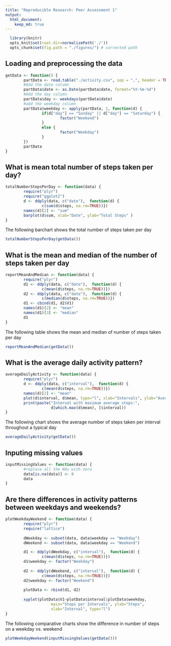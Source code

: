 ```yaml
---
title: "Reproducible Research: Peer Assessment 1"
output: 
  html_document:
    keep_md: true
---
```

```r
  library(knitr)
  opts_knit$set(root.dir=normalizePath('./'))
  opts_chunk$set(fig.path = "./figures/") # corrected path
```

## Loading and preprocessing the data
```r
getData <- function() {
        partData <- read.table("./activity.csv", sep = ",", header = TRUE)
        #Add the date column
        partData$date <- as.Date(partData$date, format="%Y-%m-%d")
        #Add the day column
        partData$day <- weekdays(partData$date)
        #add the weekday column
        partData$weekday <- apply(partData, 1, function(d) {   
                if(d["day"] == "Sunday" || d["day"] == "Saturday") {
                        factor("Weekend")
                }
                else {
                        factor("Weekday")  
                }
        })
        partData
}
```

## What is mean total number of steps taken per day?
```r
totalNumberStepsPerDay <- function(data) {
        require("plyr")
        require("ggplot2")
        d <- ddply(data, c("date"),  function(d) {
                c(sum(d$steps, na.rm=TRUE))})
        names(d)[2] <- "sum"
        barplot(d$sum, xlab="Date", ylab="Total Steps" )
}
```

The following barchart shows the total number of steps taken per day
```r
totalNumberStepsPerDay(getData())
```

## What is the mean and median of the number of steps taken per day
```r
reportMeanAndMedian <- function(data) {
        require("plyr")
        d1 <- ddply(data, c("date"),  function(d) {
                c(mean(d$steps, na.rm=TRUE))})
        d2 <- ddply(data, c("date"),  function(d) {
                c(median(d$steps, na.rm=TRUE))})
        d1 <- cbind(d1, d2$V1)
        names(d1)[2] <- "mean"
        names(d1)[3] <- "median"
        d1
}
```

The following table shows the mean and median of number of steps taken per day
```r
reportMeanAndMedian(getData())
```

## What is the average daily activity pattern?
```r
averageDailyActivity <- function(data) {
        require("plyr")
        d <- ddply(data, c("interval"),  function(d) {
                c(mean(d$steps, na.rm=TRUE))})
        names(d)[2] <- "mean"
        plot(d$interval, d$mean, type="l", xlab="Intervals", ylab="Average Steps")
        print(paste("Interval with maximum average steps:",
                    d[which.max(d$mean), ]$interval))
}
```

The following chart shows the average number of steps taken per interval throughout a typical day
```r
averageDailyActivity(getData())
```

## Inputing missing values
```r
inputMissingValues <- function(data) {
        #replace all the NAs with zero
        data[is.na(data)] <- 0
        data
}
```

## Are there differences in activity patterns between weekdays and weekends?
```r
plotWeekdayWeekend <- function(data) {
        require("plyr")
        require("lattice")
        
        dWeekday <- subset(data, data$weekday == "Weekday")
        dWeekend <- subset(data, data$weekday == "Weekend")

        d1 <- ddply(dWeekday, c("interval"),  function(d) {
                c(mean(d$steps, na.rm=TRUE))})
        d1$weekday <- factor("Weekday")
        
        d2 <- ddply(dWeekend, c("interval"),  function(d) {
                c(mean(d$steps, na.rm=TRUE))})
        d2$weekday <- factor("Weekend")
        
        plotData <- rbind(d1, d2)
        
        xyplot(plotData$V1~plotData$interval|plotData$weekday, 
                    main="Steps per Intervals", ylab="Steps",
                    xlab="Interval", type="l")
}
```

The following comparative charts show the difference in number of steps on a weekday vs. weekend
```r
plotWeekdayWeekend(inputMissingValues(getData()))
```
